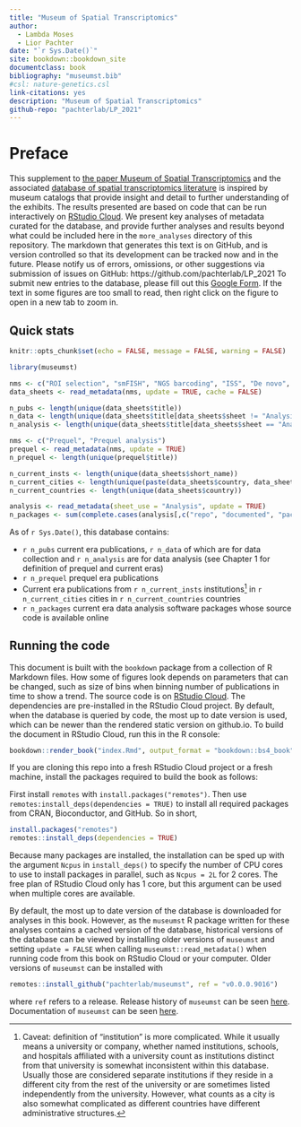 ```yaml
--- 
title: "Museum of Spatial Transcriptomics"
author: 
  - Lambda Moses
  - Lior Pachter
date: "`r Sys.Date()`"
site: bookdown::bookdown_site
documentclass: book
bibliography: "museumst.bib"
#csl: nature-genetics.csl
link-citations: yes
description: "Museum of Spatial Transcriptomics"
github-repo: "pachterlab/LP_2021"
---
```


# Preface {-} 

This supplement to [the paper Museum of Spatial Transcriptomics](https://www.nature.com/articles/s41592-022-01409-2) and the associated [database of spatial transcriptomics literature](https://docs.google.com/spreadsheets/d/1sJDb9B7AtYmfKv4-m8XR7uc3XXw_k4kGSout8cqZ8bY/edit?usp=sharing) is inspired by museum catalogs that provide insight and detail to further understanding of the exhibits. The results presented are based on code that can be run interactively on [RStudio Cloud](https://rstudio.cloud/project/2492054). We present key analyses of metadata curated for the database, and provide further analyses and results beyond what could be included here in the `more_analyses` directory of this repository. The markdown that generates this text is on GitHub, and is version controlled so that its development can be tracked now and in the future. Please notify us of errors, omissions, or other suggestions via submission of issues on GitHub: https://github.com/pachterlab/LP_2021 To submit new entries to the database, please fill out this [Google Form](https://forms.gle/HjQD9x6AMjR7C62SA). If the text in some figures are too small to read, then right click on the figure to open in a new tab to zoom in.

## Quick stats
```r
knitr::opts_chunk$set(echo = FALSE, message = FALSE, warning = FALSE)
```

```r
library(museumst)
```

```r
nms <- c("ROI selection", "smFISH", "NGS barcoding", "ISS", "De novo", "Analysis")
data_sheets <- read_metadata(nms, update = TRUE, cache = FALSE)
```

```r
n_pubs <- length(unique(data_sheets$title))
n_data <- length(unique(data_sheets$title[data_sheets$sheet != "Analysis"]))
n_analysis <- length(unique(data_sheets$title[data_sheets$sheet == "Analysis"]))
```

```r
nms <- c("Prequel", "Prequel analysis")
prequel <- read_metadata(nms, update = TRUE)
n_prequel <- length(unique(prequel$title))
```

```r
n_current_insts <- length(unique(data_sheets$short_name))
n_current_cities <- length(unique(paste(data_sheets$country, data_sheets$city)))
n_current_countries <- length(unique(data_sheets$country))
```

```r
analysis <- read_metadata(sheet_use = "Analysis", update = TRUE)
n_packages <- sum(complete.cases(analysis[,c("repo", "documented", "packaged", "CRAN/Bioc/pip/conda")]))
```

As of `r Sys.Date()`, this database contains:

* `r n_pubs` current era publications, `r n_data` of which are for data collection and `r n_analysis` are for data analysis (see Chapter 1 for definition of prequel and current eras)
* `r n_prequel` prequel era publications
* Current era publications from `r n_current_insts` institutions[^1] in `r n_current_cities` cities in `r n_current_countries` countries
* `r n_packages` current era data analysis software packages whose source code is available online

## Running the code

This document is built with the `bookdown` package from a collection of R Markdown files. How some of figures look depends on parameters that can be changed, such as size of bins when binning number of publications in time to show a trend. The source code is on [RStudio Cloud](https://rstudio.cloud/project/2492054). The dependencies are pre-installed in the RStudio Cloud project. By default, when the database is queried by code, the most up to date version is used, which can be newer than the rendered static version on github.io. To build the document in RStudio Cloud, run this in the R console:

```r
bookdown::render_book("index.Rmd", output_format = "bookdown::bs4_book")
```

If you are cloning this repo into a fresh RStudio Cloud project or a fresh machine, install the packages required to build the book as follows:

First install `remotes` with `install.packages("remotes")`. Then use `remotes:install_deps(dependencies = TRUE)` to install all required packages from CRAN, Bioconductor, and GitHub. So in short,

```r
install.packages("remotes")
remotes::install_deps(dependencies = TRUE)
```

Because many packages are installed, the installation can be sped up with the argument `Ncpus` in `install_deps()` to specify the number of CPU cores to use to install packages in parallel, such as `Ncpus = 2L` for 2 cores. The free plan of RStudio Cloud only has 1 core, but this argument can be used when multiple cores are available.

By default, the most up to date version of the database is downloaded for analyses in this book. However, as the `museumst` R package written for these analyses contains a cached version of the database, historical versions of the database can be viewed by installing older versions of `museumst` and setting `update = FALSE` when calling `museumst::read_metadata()` when running code from this book on RStudio Cloud or your computer. Older versions of `museumst` can be installed with

```r
remotes::install_github("pachterlab/museumst", ref = "v0.0.0.9016")
```

where `ref` refers to a release. Release history of `museumst` can be seen [here](https://github.com/pachterlab/museumst/releases). Documentation of `museumst` can be seen [here](https://pachterlab.github.io/museumst/).

[^1]: Caveat: definition of "institution" is more complicated. While it usually means a university or company, whether named institutions, schools, and hospitals affiliated with a university count as institutions distinct from that university is somewhat inconsistent within this database. Usually those are considered separate institutions if they reside in a different city from the rest of the university or are sometimes listed independently from the university. However, what counts as a city is also somewhat complicated as different countries have different administrative structures.
